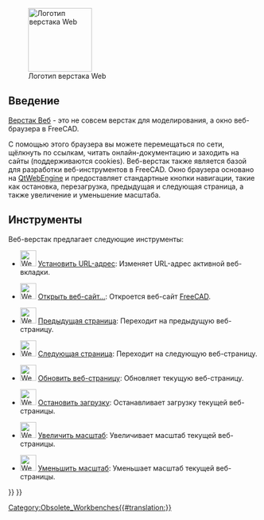<languages/>

{{Docnav
|
|
|IconL=
|IconR=
}}

{{VeryImportantMessage|После версии 0.21 '''верстак Веб''' в комплект программы больше не входит.}}

[[Image:Workbench_Web.svg|thumb|128px|Логотип верстака Web]]

<span id="Introduction"></span>
==Введение==

[[Web_Workbench/ru|Верстак Веб]] - это не совсем верстак для моделирования, а окно веб-браузера в FreeCAD.

С помощью этого браузера вы можете перемещаться по сети, щёлкнуть по ссылкам, читать онлайн-документацию и заходить на сайты (поддерживаются cookies). Веб-верстак также является базой для разработки веб-инструментов в FreeCAD. Окно браузера основано на [https://wiki.qt.io/QtWebEngine QtWebEngine] и предоставляет стандартные кнопки навигации, такие как остановка, перезагрузка, предыдущая и следующая страница, а также увеличение и уменьшение масштаба.

<span id="Tools"></span>
== Инструменты == 

Веб-верстак предлагает следующие инструменты:

* [[File:Web_BrowserSetURL.svg|32px]] [[Web_BrowserSetURL/ru|Установить URL-адрес]]: Изменяет URL-адрес активной веб-вкладки.

* [[File:Web_OpenWebsite.svg|32px]] [[Web_OpenWebsite/ru|Открыть веб-сайт...]]: Откроется веб-сайт [https://freecadweb.org FreeCAD].

* [[File:Web_BrowserBack.svg|32px]] [[Web_BrowserBack/ru|Предыдущая страница]]: Переходит на предыдущую веб-страницу.

* [[File:Web_BrowserNext.svg|32px]] [[Web_BrowserNext/ru|Следующая страница]]: Переходит на следующую веб-страницу.

* [[File:Web_BrowserRefresh.svg|32px]] [[Web_BrowserRefresh/ru|Обновить веб-страницу]]: Обновляет текущую веб-страницу.

* [[File:Web_BrowserStop.svg|32px]] [[Web_BrowserStop/ru|Остановить загрузку]]: Останавливает загрузку текущей веб-страницы.

* [[File:Web_BrowserZoomIn.svg|32px]] [[Web_BrowserZoomIn/ru|Увеличить масштаб]]: Увеличивает масштаб текущей веб-страницы.

* [[File:Web_BrowserZoomOut.svg|32px]] [[Web_BrowserZoomOut/ru|Уменьшить масштаб]]: Уменьшает масштаб текущей веб-страницы.


{{Docnav
|
|
|IconL=
|IconR=
}}

{{Web Tools navi{{#translation:}}}}
{{Userdocnavi{{#translation:}}}}
[[Category:Obsolete_Workbenches{{#translation:}}]]
